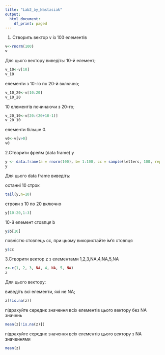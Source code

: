 ```yaml
---
title: "Lab2_by_Nastasiak"
output:
  html_document:
    df_print: paged
---
```


1. Створить вектор v із 100 елементів
```r
v<-rnorm(100)
v
```


Для цього вектору виведіть:
  10-й елемент;
  
```r
v_10<-v[10]
v_10
```
  
  
  елементи з 10-го по 20-й включно; 
  
```r
v_10_20<-v[10:20]
v_10_20
```
  
 
  10 елементів починаючи з 20-го; 
  
```r
v_20_10<-v[20:(20+10-1)]
v_20_10
```
  
 
  елементи більше 0.
  
```r
v0<-v[v>0]
v0
```



2.Створити фрейм (data frame) y

```r
y <- data.frame(a = rnorm(100), b= 1:100, cc = sample(letters, 100, replace = TRUE))
y
```

Для цього data frame виведіть:

  останні 10 строк
```r
tail(y,n=10)
```

  строки з 10 по 20 включно
  
```r
y[10:20,1:3]
```

10-й елемент стовпця b

```r
y$b[10]
```

повністю стовпець cc, при цьому використайте ім’я стовпця

```r
y$cc
```


3.Створити вектор z з елементами 1,2,3,NA,4,NA,5,NA
```r
z<-c(1, 2, 3, NA, 4, NA, 5, NA)
z
```


Для цього вектору: 

виведіть всі елементи, які не NA;
```r
z[!is.na(z)]
```


підрахуйте середнє значення всіх елементів цього вектору без NA значень
```r
mean(z[!is.na(z)])
```


підрахуйте середнє значення всіх елементів цього вектору з NA значеннями
```r
mean(z)
```




